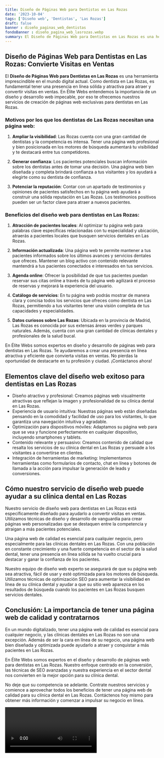 ```yaml
---
title: Diseño de Páginas Web para Dentistas en Las Rozas
date: '2023-10-04'
tags: ['Diseño web', 'Dentistas', 'Las Rozas']
draft: false
banner : diseño_paginas_web_dentistas
fondoBanner : diseño_pagina_web_lasrozas.webp
summary: El Diseño de Páginas Web para Dentistas en Las Rozas es una herramienta imprescindible en el mundo digital actual. Como dentista en Las Rozas, es fundamental tener una presencia en línea sólida y atractiva para atraer y convertir visitas en ventas. En Élite Webs entendemos la importancia de un diseño y desarrollo web impecable, por eso te ofrecemos nuestros servicios de creación de páginas web exclusivas para dentistas en Las Rozas.
---
```


## Diseño de Páginas Web para Dentistas en Las Rozas: Convierte Visitas en Ventas

El **Diseño de Páginas Web para Dentistas en Las Rozas** es una herramienta imprescindible en el mundo digital actual. Como dentista en Las Rozas, es fundamental tener una presencia en línea sólida y atractiva para atraer y convertir visitas en ventas. En Élite Webs entendemos la importancia de un diseño y desarrollo web impecable, por eso te ofrecemos nuestros servicios de creación de páginas web exclusivas para dentistas en Las Rozas.

### Motivos por los que los dentistas de Las Rozas necesitan una página web:

1. **Ampliar la visibilidad**: Las Rozas cuenta con una gran cantidad de dentistas y la competencia es intensa. Tener una página web profesional y bien posicionada en los motores de búsqueda aumentará tu visibilidad y te destacará entre tus competidores.

2. **Generar confianza**: Los pacientes potenciales buscan información sobre los dentistas antes de tomar una decisión. Una página web bien diseñada y completa brindará confianza a tus visitantes y los ayudará a elegirte como su dentista de confianza.

3. **Potenciar la reputación**: Contar con un apartado de testimonios y opiniones de pacientes satisfechos en tu página web ayudará a construir una sólida reputación en Las Rozas. Los testimonios positivos pueden ser un factor clave para atraer a nuevos pacientes.

### Beneficios del diseño web para dentistas en Las Rozas:

1. **Atracción de pacientes locales**: Al optimizar tu página web para palabras clave específicas relacionadas con tu especialidad y ubicación, atraerás a pacientes locales que busquen servicios dentales en Las Rozas.

2. **Información actualizada**: Una página web te permite mantener a tus pacientes informados sobre los últimos avances y servicios dentales que ofreces. Mantener un blog activo con contenido relevante mantendrá a tus pacientes conectados e interesados en tus servicios.

3. **Agenda online**: Ofrecer la posibilidad de que tus pacientes puedan reservar sus citas online a través de tu página web agilizará el proceso de reservas y mejorará la experiencia del usuario.

4. **Catálogo de servicios**: En tu página web podrás mostrar de manera clara y concisa todos los servicios que ofreces como dentista en Las Rozas, permitiendo a tus visitantes tener una visión completa de tus capacidades y especialidades.

5. **Datos curiosos sobre Las Rozas**: Ubicada en la provincia de Madrid, Las Rozas es conocida por sus extensas áreas verdes y parques naturales. Además, cuenta con una gran cantidad de clínicas dentales y profesionales de la salud bucal.

En Élite Webs somos expertos en diseño y desarrollo de páginas web para dentistas en Las Rozas. Te ayudaremos a crear una presencia en línea atractiva y eficiente que convierta visitas en ventas. No pierdas la oportunidad de destacarte en tu profesión y ciudad. ¡Contáctanos ahora!

<GifSeo />

<Cta />

## Elementos clave del diseño web exitoso para dentistas en Las Rozas

- Diseño atractivo y profesional: Creamos páginas web visualmente atractivas que reflejan la imagen y profesionalidad de su clínica dental en Las Rozas.
- Experiencia de usuario intuitiva: Nuestras páginas web están diseñadas pensando en la comodidad y facilidad de uso para los visitantes, lo que garantiza una navegación intuitiva y agradable.
- Optimización para dispositivos móviles: Adaptamos su página web para que se vea y funcione perfectamente en cualquier dispositivo, incluyendo smartphones y tablets.
- Contenido relevante y persuasivo: Creamos contenido de calidad que resalta los servicios de su clínica dental en Las Rozas y persuade a los visitantes a convertirse en clientes.
- Integración de herramientas de marketing: Implementamos herramientas como formularios de contacto, chat en línea y botones de llamada a la acción para impulsar la generación de leads y conversiones.

## Cómo nuestro servicio de diseño web puede ayudar a su clínica dental en Las Rozas

Nuestro servicio de diseño web para dentistas en Las Rozas está específicamente diseñado para ayudarlo a convertir visitas en ventas. Utilizamos técnicas de diseño y desarrollo de vanguardia para crear páginas web personalizadas que se destaquen entre la competencia y atraigan a más pacientes potenciales.

Una página web de calidad es esencial para cualquier negocio, pero especialmente para las clínicas dentales en Las Rozas. Con una población en constante crecimiento y una fuerte competencia en el sector de la salud dental, tener una presencia en línea sólida se ha vuelto crucial para destacar y ganar la confianza de los pacientes.

Nuestro equipo de diseño web experto se asegurará de que su página web sea atractiva, fácil de usar y esté optimizada para los motores de búsqueda. Utilizamos técnicas de optimización SEO para aumentar la visibilidad en línea de su clínica dental y ayudar a que su sitio web aparezca en los resultados de búsqueda cuando los pacientes en Las Rozas busquen servicios dentales.

## Conclusión: La importancia de tener una página web de calidad y contratarnos

En un mundo digitalizado, tener una página web de calidad es esencial para cualquier negocio, y las clínicas dentales en Las Rozas no son una excepción. Además de ser la cara en línea de su negocio, una página web bien diseñada y optimizada puede ayudarlo a atraer y conquistar a más pacientes en Las Rozas.

En Élite Webs somos expertos en el diseño y desarrollo de páginas web para dentistas en Las Rozas. Nuestro enfoque centrado en la conversión, las técnicas de SEO avanzadas y nuestra experiencia en el sector dental nos convierten en la mejor opción para su clínica dental.

No deje que su competencia se adelante. Contrate nuestros servicios y comience a aprovechar todos los beneficios de tener una página web de calidad para su clínica dental en Las Rozas. Contáctenos hoy mismo para obtener más información y comenzar a impulsar su negocio en línea.

<Video />

<CtaBot job='Dentistas' city='Las Rozas'/>

<Gmaps query='Las Rozas+españa+maps' />